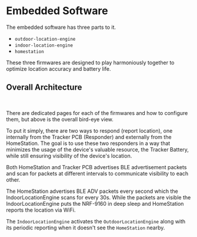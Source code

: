 
# Embedded Software

The embedded software has three parts to it.

- `outdoor-location-engine`
- `indoor-location-engine`
- `homestation`

These three firmwares are designed to play harmoniously together to optimize location accuracy and battery life.

<ImageProvider darkImage={ProgrammingTargets} lightImage={ProgrammingTargets}/>


## Overall Architecture

<br/>

<ImageProvider lightImage={embdeddedArchitectureLight} darkImage={embdeddedArchitectureDark}/>

There are dedicated pages for each of the firmwares and how to configure them, but above is the overall bird-eye view.

To put it simply, there are two ways to respond (report location), one internally from the Tracker PCB (Responder)
and externally from the HomeStation. The goal is to use these two responders in a way that minimizes the usage of the device's valuable resource,
the Tracker Battery, while still ensuring visibility of the device's location.

Both HomeStation and Tracker PCB advertises BLE advertisement packets and scan for packets at different intervals to communicate visibility to each other.

The HomeStation advertises BLE ADV packets every second which the IndoorLocationEngine scans for every 30s. While the packets
are visible the IndoorLocationEngine puts the NRF-9160 in deep sleep and HomeStation reports the location via WiFi.

The `IndoorLocationEngine` activates the `OutdoorLocationEngine` along with its periodic reporting when it doesn't see the `HomeStation` nearby.

